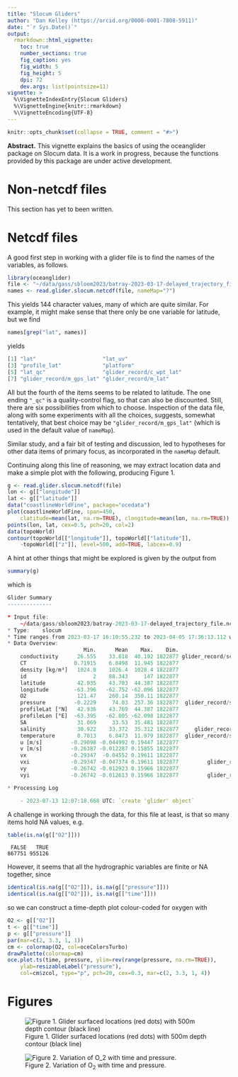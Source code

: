 ```yaml
---
title: "Slocum Gliders"
author: "Dan Kelley (https://orcid.org/0000-0001-7808-5911)"
date: "`r Sys.Date()`"
output:
  rmarkdown::html_vignette:
    toc: true
    number_sections: true
    fig_caption: yes
    fig_width: 5
    fig_height: 5
    dpi: 72
    dev.args: list(pointsize=11)
vignette: >
  %\VignetteIndexEntry{Slocum Gliders}
  %\VignetteEngine{knitr::rmarkdown}
  %\VignetteEncoding{UTF-8}
---
```


```r
knitr::opts_chunk$set(collapse = TRUE, comment = "#>")
```

**Abstract.** This vignette explains the basics of using the oceanglider package
on Slocum data. It is \emph{very much} a work in progress, because the functions
provided by this package are under active development.

# Non-netcdf files

This section has yet to been written.

# Netcdf files

A good first step in working with a glider file is to find the names of the
variables, as follows.

```r
library(oceanglider)
file <- "~/data/gass/sbloom2023/batray-2023-03-17-delayed_trajectory_file.nc"
names <- read.glider.slocum.netcdf(file, nameMap="?")
```
This yields 144 character values, many of which are quite similar.  For example, it
might make sense that there only be one variable for latitude, but we find
```r
names[grep("lat", names)]
```
yields
```r
[1] "lat"                     "lat_uv"
[3] "profile_lat"             "platform"
[5] "lat_qc"                  "glider_record/c_wpt_lat"
[7] "glider_record/m_gps_lat" "glider_record/m_lat"
```

All but the fourth of the items seems to be related to latitude.  The one ending
`"_qc"` is a quality-control flag, so that can also be discounted.  Still, there
are six possibilities from which to choose.  Inspection of the data file, along
with some experiments with all the choices, suggests, somewhat tentatively, that
best choice may be `"glider_record/m_gps_lat"` (which is used in the default
value of `nameMap`).

Similar study, and a fair bit of testing and discussion, led to hypotheses for
other data items of primary focus, as incorporated in the `nameMap` default.

Continuing along this line of reasoning, we may extract location data and make
a simple plot with the following, producing Figure 1.
```r
g <- read.glider.slocum.netcdf(file)
lon <- g[["longitude"]]
lat <- g[["latitude"]]
data("coastlineWorldFine", package="ocedata")
plot(coastlineWorldFine, span=450,
    clatitude=mean(lat, na.rm=TRUE), clongitude=mean(lon, na.rm=TRUE))
points(lon, lat, cex=0.5, pch=20, col=2)
data(topoWorld)
contour(topoWorld[["longitude"]], topoWorld[["latitude"]],
    -topoWorld[["z"]], level=500, add=TRUE, labcex=0.9)
```

A hint at other things that might be explored is given by the output from
```r
summary(g)
```
which is
```r
Glider Summary
--------------

* Input file:
    ~/data/gass/sbloom2023/batray-2023-03-17-delayed_trajectory_file.nc
* Type:    slocum
* Time ranges from 2023-03-17 16:10:55.232 to 2023-04-05 17:36:13.112 with 1822877 samples and mean increment 0.9999643 s
* Data Overview:
                        Min.      Mean    Max.    Dim.                             OriginalName
    conductivity      26.555    33.818  40.192 1822877 glider_record/sci_rbrctd_conductivity_00
    CT               0.71915    6.8498  11.945 1822877                 conservative_temperature
    density [kg/m³]   1024.8    1026.4  1028.4 1822877                                  density
    id                     2    88.343     147 1822877                               profile_id
    latitude          42.935    43.703  44.387 1822877                  glider_record/m_gps_lat
    longitude        -63.396   -62.752 -62.096 1822877                  glider_record/m_gps_lon
    O2                121.47    260.14  350.11 1822877                     oxygen_concentration
    pressure         -0.2229     74.03  257.36 1822877  glider_record/sci_rbrctd_seapressure_00
    profileLat [°N]   42.936    43.769  44.387 1822877                              profile_lat
    profileLon [°E]  -63.395   -62.805 -62.098 1822877                              profile_lon
    SA                31.069     33.53  35.481 1822877                        absolute_salinity
    salinity          30.922    33.372  35.312 1822877     glider_record/sci_rbrctd_salinity_00
    temperature       0.7013    6.8473  11.979 1822877  glider_record/sci_rbrctd_temperature_00
    u [m/s]         -0.29098 -0.044992 0.19447 1822877                                        u
    v [m/s]         -0.26387 -0.012287 0.15855 1822877                                        v
    vx              -0.29347  -0.04552 0.19611 1822877                 glider_record/m_water_vx
    vxi             -0.29347 -0.047374 0.19611 1822877         glider_record/m_initial_water_vx
    vy              -0.26742 -0.012923 0.15966 1822877                 glider_record/m_water_vy
    vyi             -0.26742 -0.012613 0.15966 1822877         glider_record/m_initial_water_vy

* Processing Log

    - 2023-07-13 12:07:18.668 UTC: `create 'glider' object`
```

A challenge in working through the data, for this file at least, is that so many
items hold NA values, e.g.
```r
table(is.na(g[["O2"]]))
```
```
 FALSE   TRUE
867751 955126
```
However, it seems that all the hydrographic variables are finite or NA together, since
```r
identical(is.na(g[["O2"]]), is.na(g[["pressure"]]))
identical(is.na(g[["O2"]]), is.na(g[["time"]]))
```
so we can construct a time-depth plot colour-coded for oxygen with
```r
O2 <- g[["O2"]]
t <- g[["time"]]
p <- g[["pressure"]]
par(mar=c(2, 3.3, 1, 1))
cm <- colormap(O2, col=oceColorsTurbo)
drawPalette(colormap=cm)
oce.plot.ts(time, pressure, ylim=rev(range(pressure, na.rm=TRUE)),
    ylab=resizableLabel("pressure"),
    col=cm$zcol, type="p", pch=20, cex=0.3, mar=c(2, 3.3, 1, 4))
```


# Figures


![Figure 1. Glider surfaced locations (red dots) with 500m depth contour (black line)](slocum_map.png)

![Figure 2. Variation of O$_2$ with time and pressure.](slocum_tz.png)


